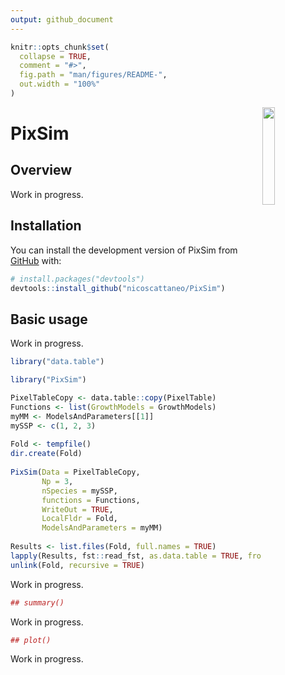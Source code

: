 ```yaml
---
output: github_document
---
```


<!-- README.md is generated from README.Rmd. Please edit that file -->

```r
knitr::opts_chunk$set(
  collapse = TRUE,
  comment = "#>",
  fig.path = "man/figures/README-",
  out.width = "100%"
)
```

<!-- badges: start -->
<!-- badges: end -->

<img src="inst/extdata/logo.png" align="right" width="20%" />

# PixSim

## Overview

Work in progress.

## Installation

You can install the development version of PixSim from [GitHub](https://github.com/) with:

``` r
# install.packages("devtools")
devtools::install_github("nicoscattaneo/PixSim")
```

## Basic usage

Work in progress.

```r
library("data.table")
```


```r
library("PixSim")

PixelTableCopy <- data.table::copy(PixelTable)
Functions <- list(GrowthModels = GrowthModels)
myMM <- ModelsAndParameters[[1]]
mySSP <- c(1, 2, 3)
  
Fold <- tempfile()
dir.create(Fold)
  
PixSim(Data = PixelTableCopy,
       Np = 3,
       nSpecies = mySSP,
       functions = Functions,
       WriteOut = TRUE,
       LocalFldr = Fold,
       ModelsAndParameters = myMM)
  
Results <- list.files(Fold, full.names = TRUE)
lapply(Results, fst::read_fst, as.data.table = TRUE, from = 1, to = 5)
unlink(Fold, recursive = TRUE)
```

Work in progress.

```r
## summary()
```

Work in progress.

```r
## plot()
```

Work in progress.

